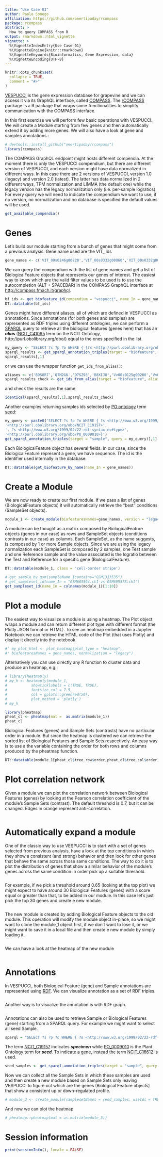 ```yaml
---
title: "Use Case 01"
author: Paolo Sonego
affiliation: https://github.com/onertipaday/rcompass
package: rcompass
abstract: > 
  How to query COMPASS from R
output: rmarkdown::html_vignette
vignette: >
  %\VignetteIndexEntry{Use Case 01}
  %\VignetteEngine{knitr::rmarkdown}
  %\VignetteKeywords{Bioinformatics, Gene Expression, data}
  %\VignetteEncoding{UTF-8}
---
```


```r
knitr::opts_chunk$set(
  collapse = TRUE,
  comment = "#>"
)
```

[VESPUCCI](https://vespucci.readthedocs.io/) is the gene expression database for grapevine and we can access it via its GraphQL interface, called [COMPASS](https://compass-.readthedocs.io/). The [rCOMPASS](https://onertipaday.github.io/rcompass/) package is a R package that wraps some functionalities to simplify communication with the COMPASS interface.

In this first exercise we will perform few basic operations with VESPUCCI. We will create a Module starting from few genes and then automatically extend it by adding more genes. We will also have a look at gene and samples annotations.:

```r
# devtools::install_github("onertipaday/rcompass")
library(rcompass)
```

The COMPASS GraphQL endpoint might hosts different compendia. At the moment there is only the VESPUCCI compendium, but there are different version of VESPUCCI, and each version might have data normalized in different ways. In this case there are 2 versions of VESPUCCI, version 1.0 (legacy) and version 2.0 (latest). The latter has data normalized in 2 different ways, TPM normalization and LIMMA (the default one) while the legacy version has the legacy normalization only (i.e. per-sample logratios). For every query we will need to indicate the compendium we want to use, if no version, no normalization and no database is specified the default values will be used.

```r
get_available_compendia()
```

# Genes
Let's build our module starting from a bunch of genes that might come from a previous analysis. Gene name used are the VIT_ ids

```r
gene_names <- c('VIT_00s0246g00220','VIT_00s0332g00060','VIT_00s0332g00110','VIT_00s0332g00160','VIT_00s0396g00010','VIT_00s0505g00030','VIT_00s0505g00060','VIT_00s0873g00020','VIT_00s0904g00010')
```

We can query the compendium with the list of gene names and get a list of BiologicalFeature objects that represents our genes of interest. The easiest way to know which are the valid filter values to be used is to use the autocompletion (ALT + SPACEBAR) in the COMPASS GraphQL interface at [http://compass.fmach.it/graphql](http://compass.fmach.it/graphql).


```r
bf_ids <- get_biofeature_id(compendium = "vespucci", name_In = gene_names) 
DT::datatable(bf_ids)
```
Genes might have different aliases, all of which are defined in VESPUCCI as annotations. Since annotations (for both genes and samples) are represented as RDF triples using different ontologies, we can perform a [SPARQL](https://en.wikipedia.org/wiki/SPARQL) query to retrieve all the biological features (genes here) that has an ***alias*** ([NCIT_C41095](https://www.ebi.ac.uk/ols/ontologies/ncit/terms?iri=http%3A%2F%2Fpurl.obolibrary.org%2Fobo%2FNCIT_C41095) term on the NCIT Ontology, http://purl.obolibrary.org/obo/) equal to the ones specified in the list.

```r
my_query <- "SELECT ?s ?p ?o WHERE { {?s <http://purl.obolibrary.org/obo/NCIT_C41095> 'B9S8R7'} UNION {?s <http://purl.obolibrary.org/obo/NCIT_C41095> 'Q7M2G6'} UNION {?s <http://purl.obolibrary.org/obo/NCIT_C41095> 'D7SZ93'} UNION {?s <http://purl.obolibrary.org/obo/NCIT_C41095> 'B8XIJ8'} UNION {?s <http://purl.obolibrary.org/obo/NCIT_C41095> 'Vv00s0125g00280'} UNION {?s <http://purl.obolibrary.org/obo/NCIT_C41095> 'Vv00s0187g00140'} UNION {?s <http://purl.obolibrary.org/obo/NCIT_C41095> 'Vv00s0246g00010'} UNION {?s <http://purl.obolibrary.org/obo/NCIT_C41095> 'Vv00s0246g00080'} UNION {?s <http://purl.obolibrary.org/obo/NCIT_C41095> 'Vv00s0438g00020'} UNION {?s <http://purl.obolibrary.org/obo/NCIT_C41095> 'Vv00s0246g00200'} }"
sparql_results <- get_sparql_annotation_triples(target = "biofeature", query = my_query) 
sparql_results[,1]  
```

or we can use the wrapper function `get_ids_from_alias()`:

```r
aliases <- c('B9S8R7','Q7M2G6','D7SZ93','B8XIJ8','Vv00s0125g00280','Vv00s0187g00140','Vv00s0246g00010','Vv00s0246g00080','Vv00s0438g00020','Vv00s0246g00200')
sparql_results_check <- get_ids_from_alias(target = "biofeature", alias_names = aliases)
```

and check the results are the same:

```r
identical(sparql_results[,1],sparql_results_check)
```

Another examples returning samples ids selected by [PO ontology](https://www.ebi.ac.uk/ols/ontologies/po) term [seed](http://purl.obolibrary.org/obo/PO_0009010):
```r
my_query <- paste0('SELECT ?s ?p ?o WHERE { ?s <http://www.w3.org/1999/02/22-rdf-syntax-ns#type>',
'<http://purl.obolibrary.org/obo/NCIT_C19157>',
'. ?s <http://www.w3.org/1999/02/22-rdf-syntax-ns#type>',
'<http://purl.obolibrary.org/obo/PO_0009010>}')
get_sparql_annotation_triples(target = "sample", query = my_query)[,1]
```

Each BiologicalFeature object has several fields. In our case, since the BiologicalFeature represent a gene, we have sequence. The id is the identifier used internally in the database.

```r
DT::datatable(get_biofeature_by_name(name_In = gene_names))
```
# Create a Module
We are now ready to create our first module. If we pass a list of genes (BiologicalFeature objects) it will automatically retrieve the "best" conditions (SampleSet objects).

```r
module_1 <- create_module(biofeaturesNames=gene_names, version = "legacy")
```

A module can be thought as a matrix composed by BiologicalFeature objects (genes in our case) as rows and SampleSet objects (conditions contrasts in our case) as columns. Each SampleSet, as the name suggests, is composed by 1 or more Sample objects. Since we are using the legacy normalization each SampleSet is composed by 2 samples, one Test sample and one Reference sample and the value associated is the logratio between the Test and Reference for a specific gene (BiologicalFeature).

```r
DT::datatable(module_1, class = 'cell-border stripe')
```
```r
# get_sample_by_gsm(sampleName_Icontains="GSM1313535")
# get_sampleset_id(name_In = "GSM605594.ch1-vs-GSM605578.ch1")
get_sampleset_id(name_In = colnames(module_1)[1:10])
```

# Plot a module
The easiest way to visualize a module is using a heatmap. The Plot object wraps a module and can return different plot type with different format (the Plotly JSON format or HTML). To see an heatmap embedded in a Jupyter Notebook we can retrieve the HTML code of the Plot (that uses Plotly) and display it directly into the notebook.

```r
#' my_plot_html <- plot_heatmap(plot_type = "heatmap",
#' biofeaturesNames = gene_names, normalization = "legacy")
```

Alternatively you can use directly any R function to cluster data and produce an heatmap, e.g.:

```r
# library(heatmaply)
# my_h <- heatmaply(module_1,
#           showticklabels = c(TRUE, TRUE),
#           fontsize_col = 7.5,
#           col = gplots::greenred(50),
#           plot_method = 'plotly')
# my_h
```
```r
library(pheatmap)
pheat_cl <- pheatmap(mat =  as.matrix(module_1))
pheat_cl
```
Biological Features (genes) and Sample Sets (contrasts) have no particular order in a module. But since the heatmap is clustered we can retrieve the sorted list of Biological Features and Sample Sets respectively. An easy way is to use a the variable containing the order for both rows and columns produced by the pheatmap function.

```r
DT::datatable(module_1[pheat_cl$tree_row$order,pheat_cl$tree_col$order])
```
# Plot correlation network
Given a module we can plot the correlation network between Biological Features (genes) by looking at the Pearson correlation coefficient of the module's Sample Sets (contrast). The default threshold is 0.7, but it can be changed. Edges in orange represent anti-correlation.

```r

```

# Automatically expand a module
One of the classic way to use VESPUCCI is to start with a set of genes selected from previous analysis, have a look at the top conditions in which they show a consistent (and strong) behavior and then look for other genes that behave the same across those same conditions.
The way to do it is to plot the distribution of genes that show a similar behavior of the module's genes across the same condition in order pick up a suitable threshold.

```r


```

For example, if we pick a threshold around 0.65 (looking at the top plot) we might expect to have around 30 Biological Features (genes) with a score equal or greater than that, to be added in our module. In this case let's just pick the top 30 genes and create e new module.

```r

```

The new module is created by adding Biological Feature objects to the old module. This operation will modify the module object in-place, so we might want to clone the module_1 object first, if we don't want to lose it, or we might want to save it in a local file and then create e new module by simply loading it.

```r

```

We can have a look at the heatmap of the new module

```r

```


# Annotations
In VESPUCCI, both Biological Feature (gene) and Sample annotations are represented using [RDF](https://en.wikipedia.org/wiki/Resource_Description_Framework). We can visualize annotation as a set of RDF triples.
```r

```


Another way is to visualize the annotation is with RDF graph.

```r

```

Annotations can also be used to retrieve Sample or Biological Features (gene) starting from a SPARQL query. For example we might want to select all seed Sample.


```r
sparql = "SELECT ?s ?p ?o WHERE { ?s <http://www.w3.org/1999/02/22-rdf-syntax-ns#type> <http://purl.obolibrary.org/obo/NCIT_C19157> . ?s <http://www.w3.org/1999/02/22-rdf-syntax-ns#type> <http://purl.obolibrary.org/obo/PO_0009010>}"
```

The term [NCIT_C19157](http://purl.obolibrary.org/obo/NCIT_C19157) indicates ***specimen*** while [PO_0009010](http://purl.obolibrary.org/obo/PO_0009010) is the Plant Ontology term for ***seed***. To indicate a gene, instead the term [NCIT_C16612](http://purl.obolibrary.org/obo/NCIT_C16612) is used.

```r
seed_samples <- get_sparql_annotation_triples(target = "sample", query = sparql)[,1]
```

Now we can collect all the Sample Sets in which these samples are used and then create a new module based on Sample Sets only leaving VESPUCCI to figure out which are the genes (Biological Feature objects) that show a consistent up or down-regulated profile.

```r
# module_3 <- create_module(samplesetNames = seed_samples, useIds = TRUE)
```

And now we can plot the heatmap

```r
# pheatmap::pheatmap(mat = as.matrix(module_3))
```

# Session information

```r
print(sessionInfo(), locale = FALSE)
```
